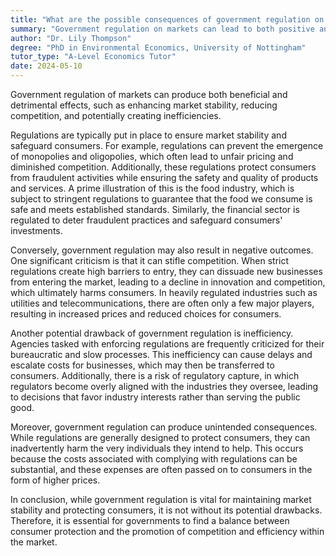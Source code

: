 ```yaml
---
title: "What are the possible consequences of government regulation on markets?"
summary: "Government regulation on markets can lead to both positive and negative outcomes, including market stability, reduced competition, and potential inefficiencies."
author: "Dr. Lily Thompson"
degree: "PhD in Environmental Economics, University of Nottingham"
tutor_type: "A-Level Economics Tutor"
date: 2024-05-10
---
```


Government regulation of markets can produce both beneficial and detrimental effects, such as enhancing market stability, reducing competition, and potentially creating inefficiencies.

Regulations are typically put in place to ensure market stability and safeguard consumers. For example, regulations can prevent the emergence of monopolies and oligopolies, which often lead to unfair pricing and diminished competition. Additionally, these regulations protect consumers from fraudulent activities while ensuring the safety and quality of products and services. A prime illustration of this is the food industry, which is subject to stringent regulations to guarantee that the food we consume is safe and meets established standards. Similarly, the financial sector is regulated to deter fraudulent practices and safeguard consumers' investments.

Conversely, government regulation may also result in negative outcomes. One significant criticism is that it can stifle competition. When strict regulations create high barriers to entry, they can dissuade new businesses from entering the market, leading to a decline in innovation and competition, which ultimately harms consumers. In heavily regulated industries such as utilities and telecommunications, there are often only a few major players, resulting in increased prices and reduced choices for consumers.

Another potential drawback of government regulation is inefficiency. Agencies tasked with enforcing regulations are frequently criticized for their bureaucratic and slow processes. This inefficiency can cause delays and escalate costs for businesses, which may then be transferred to consumers. Additionally, there is a risk of regulatory capture, in which regulators become overly aligned with the industries they oversee, leading to decisions that favor industry interests rather than serving the public good.

Moreover, government regulation can produce unintended consequences. While regulations are generally designed to protect consumers, they can inadvertently harm the very individuals they intend to help. This occurs because the costs associated with complying with regulations can be substantial, and these expenses are often passed on to consumers in the form of higher prices.

In conclusion, while government regulation is vital for maintaining market stability and protecting consumers, it is not without its potential drawbacks. Therefore, it is essential for governments to find a balance between consumer protection and the promotion of competition and efficiency within the market.
    